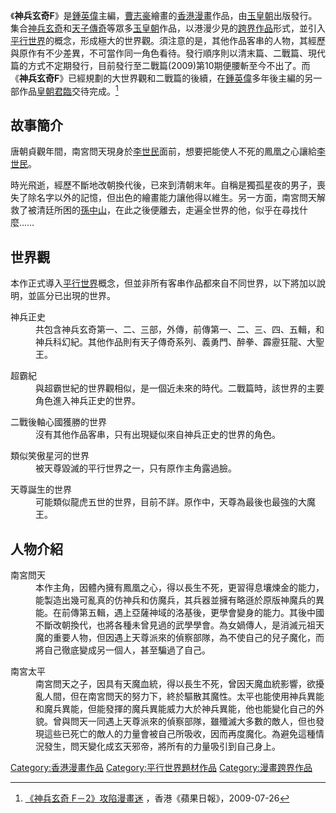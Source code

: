 {{Infobox animanga/Headerofja
|標題= 神兵玄奇F
|圖像= 
|尺寸= 
|說明= 
|日文名稱= 
|英文名稱= 
|類型= [[奇幻|奇幻]]
}}
{{Infobox animanga/Manga 
|漫畫= 是
|作者=[[鍾英偉|鍾英偉]]	
|作畫=[[曹志豪|曹志豪]]
|出版社= {{flagicon|Hong Kong}} [[玉皇朝|玉皇朝]]
|label=
|連載雜誌= 
|開始= 2006年
|結束= 連載中
|冊數= 
}} 
{{Infobox animanga/Footerofja}}
《'''神兵玄奇F'''》是[[鍾英偉|鍾英偉]]主編，[[曹志豪|曹志豪]]繪畫的[[香港漫畫|香港漫畫]]作品，由[[玉皇朝|玉皇朝]]出版發行。集合[[神兵玄奇|神兵玄奇]]和[[天子傳奇|天子傳奇]]等眾多[[玉皇朝|玉皇朝]]作品，以港漫少見的[[跨界作品|跨界作品]]形式，並引入[[平行世界|平行世界]]的概念，形成極大的世界觀。須注意的是，其他作品客串的人物，其經歷與原作有不少差異，不可當作同一角色看待。發行順序則以清末篇、二戰篇、現代篇的方式不定期發行，目前發行至二戰篇(2009)第10期便腰斬至今不出了。而《'''神兵玄奇F'''》已經規劃的大世界觀和二戰篇的後續，在[[鍾英偉|鍾英偉]]多年後主編的另一部作品[[皇朝君臨|皇朝君臨]]交待完成。<ref>[http://hk.apple.nextmedia.com/news/art/20090726/13029132 《神兵玄奇 F－2》攻陷漫畫迷] {{Wayback|url=http://hk.apple.nextmedia.com/news/art/20090726/13029132 |date=20171019145936 }}，香港《蘋果日報》，2009-07-26</ref>

==故事簡介==
唐朝貞觀年間，南宮問天現身於[[李世民|李世民]]面前，想要把能使人不死的鳳凰之心讓給[[李世民|李世民]]。

時光飛逝，經歷不斷地改朝換代後，已來到清朝末年。自稱是獨孤星夜的男子，喪失了除名字以外的記憶，但出色的繪畫能力讓他得以維生。另一方面，南宮問天解救了被清廷所困的[[孫中山|孫中山]]，在此之後便離去，走遍全世界的他，似乎在尋找什麼……

==世界觀==
本作正式導入[[平行世界|平行世界]]概念，但並非所有客串作品都來自不同世界，以下將加以說明，並區分已出現的世界。

;神兵正史
:共包含神兵玄奇第一、二、三部，外傳，前傳第一、二、三、四、五輯，和神兵科幻紀。其他作品則有天子傳奇系列、義勇門、醉拳、霹靂狂龍、大聖王。

;超霸紀
:與超霸世紀的世界觀相似，是一個近未來的時代。二戰篇時，該世界的主要角色進入神兵正史的世界。

;二戰後軸心國獲勝的世界
:沒有其他作品客串，只有出現疑似來自神兵正史的世界的角色。

;類似笑傲星河的世界
:被天尊毀滅的平行世界之一，只有原作主角露過臉。

;天尊誕生的世界
:可能類似龍虎五世的世界，目前不詳。原作中，天尊為最後也最強的大魔王。

==人物介紹==
;南宮問天
:本作主角，因體內擁有鳳凰之心，得以長生不死，更習得息壤煉金的能力，能製造出幾可亂真的仿神兵和仿魔兵，其兵器並擁有略遜於原版神魔兵的異能。在前傳第五輯，遇上亞薩神域的洛基後，更學會變身的能力。其後中國不斷改朝換代，也將各種未曾見過的武學學會。為女媧傳人，是消滅元祖天魔的重要人物，但因遇上天尊派來的偵察部隊，為不使自己的兒子魔化，而將自己徹底變成另一個人，甚至騙過了自己。

;南宮太平
:南宮問天之子，因具有天魔血統，得以長生不死，曾因天魔血統影響，欲擾亂人間，但在南宮問天的努力下，終於驅散其魔性。太平也能使用神兵異能和魔兵異能，但能發揮的魔兵異能威力大於神兵異能，他也能變化自己的外貌。曾與問天一同遇上天尊派來的偵察部隊，雖殲滅大多數的敵人，但也發現這些已死亡的敵人的力量會被自己所吸收，因而再度魔化。為避免這種情況發生，問天變化成玄天邪帝，將所有的力量吸引到自己身上。

{{DEFAULTSORT:Weapons of the Gods F}}
[[Category:香港漫畫作品|Category:香港漫畫作品]]
[[Category:平行世界題材作品|Category:平行世界題材作品]]
[[Category:漫畫跨界作品|Category:漫畫跨界作品]]